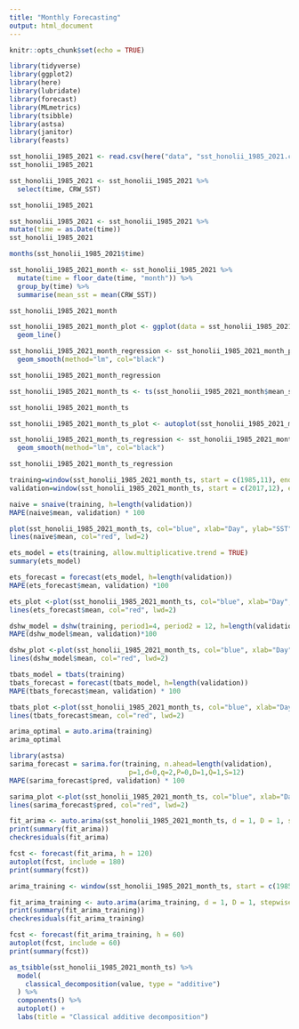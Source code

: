 ```yaml
---
title: "Monthly Forecasting"
output: html_document
---
```


```r
knitr::opts_chunk$set(echo = TRUE)
```

```r
library(tidyverse)
library(ggplot2)
library(here)
library(lubridate)
library(forecast)
library(MLmetrics)
library(tsibble)
library(astsa)
library(janitor)
library(feasts)
```

```r
sst_honolii_1985_2021 <- read.csv(here("data", "sst_honolii_1985_2021.csv" ))
sst_honolii_1985_2021
```
```r
sst_honolii_1985_2021 <- sst_honolii_1985_2021 %>% 
  select(time, CRW_SST)

sst_honolii_1985_2021
```


```r
sst_honolii_1985_2021 <- sst_honolii_1985_2021 %>%
mutate(time = as.Date(time))
sst_honolii_1985_2021
```

```r
months(sst_honolii_1985_2021$time)
```


```r
sst_honolii_1985_2021_month <- sst_honolii_1985_2021 %>% 
  mutate(time = floor_date(time, "month")) %>% 
  group_by(time) %>% 
  summarise(mean_sst = mean(CRW_SST))

sst_honolii_1985_2021_month
```
```r

sst_honolii_1985_2021_month_plot <- ggplot(data = sst_honolii_1985_2021_month, aes(x = time, y = mean_sst)) +
  geom_line()

sst_honolii_1985_2021_month_regression <- sst_honolii_1985_2021_month_plot +
  geom_smooth(method="lm", col="black")

sst_honolii_1985_2021_month_regression

```

```r
sst_honolii_1985_2021_month_ts <- ts(sst_honolii_1985_2021_month$mean_sst, start = c(1985, 11), frequency = 12)

sst_honolii_1985_2021_month_ts
```


```r
sst_honolii_1985_2021_month_ts_plot <- autoplot(sst_honolii_1985_2021_month_ts)

sst_honolii_1985_2021_month_ts_regression <- sst_honolii_1985_2021_month_ts_plot +
  geom_smooth(method="lm", col="black")

sst_honolii_1985_2021_month_ts_regression
```

```r
training=window(sst_honolii_1985_2021_month_ts, start = c(1985,11), end = c(2017,11))
validation=window(sst_honolii_1985_2021_month_ts, start = c(2017,12), end = c(2021,10))
```

```r
naive = snaive(training, h=length(validation))
MAPE(naive$mean, validation) * 100
```

```r
plot(sst_honolii_1985_2021_month_ts, col="blue", xlab="Day", ylab="SST", main="Seasonal Naive Forecast", type='l')
lines(naive$mean, col="red", lwd=2)
```

```r
ets_model = ets(training, allow.multiplicative.trend = TRUE)
summary(ets_model)

ets_forecast = forecast(ets_model, h=length(validation))
MAPE(ets_forecast$mean, validation) *100

ets_plot <-plot(sst_honolii_1985_2021_month_ts, col="blue", xlab="Day", ylab="SST", main="Seasonal Naive Forecast", type='l')
lines(ets_forecast$mean, col="red", lwd=2)
```






```r
dshw_model = dshw(training, period1=4, period2 = 12, h=length(validation))
MAPE(dshw_model$mean, validation)*100

dshw_plot <-plot(sst_honolii_1985_2021_month_ts, col="blue", xlab="Day", ylab="SST", main="DSHW Forecast", type='l')
lines(dshw_model$mean, col="red", lwd=2)
```


```r
tbats_model = tbats(training)
tbats_forecast = forecast(tbats_model, h=length(validation))
MAPE(tbats_forecast$mean, validation) * 100

tbats_plot <-plot(sst_honolii_1985_2021_month_ts, col="blue", xlab="Day", ylab="SST", main="Seasonal Naive Forecast", type='l')
lines(tbats_forecast$mean, col="red", lwd=2)
```

```r
arima_optimal = auto.arima(training)
arima_optimal
```


```r
library(astsa)
sarima_forecast = sarima.for(training, n.ahead=length(validation),
                              p=1,d=0,q=2,P=0,D=1,Q=1,S=12)
MAPE(sarima_forecast$pred, validation) * 100

sarima_plot <-plot(sst_honolii_1985_2021_month_ts, col="blue", xlab="Day", ylab="SST", main="Seasonal Naive Forecast", type='l')
lines(sarima_forecast$pred, col="red", lwd=2)
```


```r
fit_arima <- auto.arima(sst_honolii_1985_2021_month_ts, d = 1, D = 1, stepwise = FALSE, approximation = FALSE, trace = TRUE)
print(summary(fit_arima))
checkresiduals(fit_arima)
```

```r
fcst <- forecast(fit_arima, h = 120)
autoplot(fcst, include = 180)
print(summary(fcst))
```


```r
arima_training <- window(sst_honolii_1985_2021_month_ts, start = c(1985,11), end = c(2021,11))

fit_arima_training <- auto.arima(arima_training, d = 1, D = 1, stepwise = FALSE, approximation = FALSE, trace = TRUE)
print(summary(fit_arima_training))
checkresiduals(fit_arima_training)
```


```r
fcst <- forecast(fit_arima_training, h = 60)
autoplot(fcst, include = 60)
print(summary(fcst))
```


```r
as_tsibble(sst_honolii_1985_2021_month_ts) %>%
  model(
    classical_decomposition(value, type = "additive")
  ) %>%
  components() %>%
  autoplot() +
  labs(title = "Classical additive decomposition")
```

